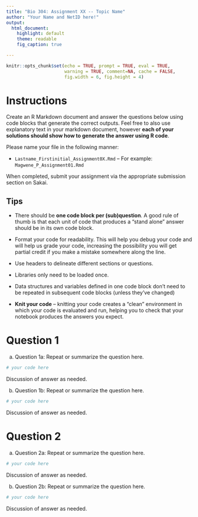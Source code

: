 ```yaml
---
title: "Bio 304: Assignment XX -- Topic Name"
author: "Your Name and NetID here!"
output:
  html_document:
    highlight: default
    theme: readable
    fig_caption: true

---
```


```r
knitr::opts_chunk$set(echo = TRUE, prompt = TRUE, eval = TRUE, 
                      warning = TRUE, comment=NA, cache = FALSE,
                      fig.width = 6, fig.height = 4)
```


# Instructions

Create an R Markdown document and answer the questions below using code blocks that generate the correct outputs. Feel free to also use explanatory text in your markdown document, however **each of your solutions should show how to generate the answer using R code**.

Please name your file in the following manner:

* `Lastname_Firstinitial_Assignment0X.Rmd` -- For example: `Magwene_P_Assignment01.Rmd`

When completed, submit your assignment via the appropriate submission section on Sakai.

## Tips

* There should be **one code block per (sub)question**. A good rule of thumb is that each unit of code that produces a "stand alone" answer should be in its own code block.

* Format your code for readability.  This will help you debug your code and will help us grade your code, increasing the possibility you will get partial credit if you make a mistake somewhere along the line.

* Use headers to delineate different sections or questions.

* Libraries only need to be loaded once.

* Data structures and variables defined in one code block don't need to be repeated in subsequent code blocks (unless they've changed)

* **Knit your code** -- knitting your code creates a "clean" environment in which your code is evaluated and run, helping you to check that your notebook produces the answers you expect.


# Question 1

a. Question 1a: Repeat or summarize the question here.
 
```r
# your code here
```
  
Discussion of answer as needed.
 

b. Question 1b: Repeat or summarize the question here. 
 
```r
# your code here
```
  
Discussion of answer as needed.
  
# Question 2

a. Question 2a: Repeat or summarize the question here.
 
```r
# your code here
```
  
Discussion of answer as needed.
 

b. Question 2b: Repeat or summarize the question here. 
 
```r
# your code here
```
  
Discussion of answer as needed.

